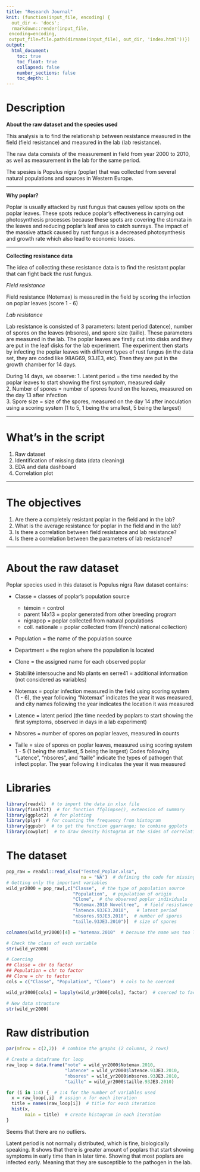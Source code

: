 ```yaml
---
title: "Research Journal"
knit: (function(input_file, encoding) {
  out_dir <- 'docs';
  rmarkdown::render(input_file,
 encoding=encoding,
 output_file=file.path(dirname(input_file), out_dir, 'index.html'))})
output: 
  html_document:
    toc: true
    toc_float: true
    collapsed: false
    number_sections: false
    toc_depth: 1
---
```


# Description

**About the raw dataset and the species used**

This analysis is to find the relationship between resistance measured in the field (field resistance) and measured in the lab (lab resistance).

The raw data consists of the measurement in field from year 2000 to 2010, as well as measurement in the lab for the same period.

The spesies is Populus nigra (poplar) that was collected from several natural populations and sources in Western Europe.

---

**Why poplar?**

Poplar is usually attacked by rust fungus that causes yellow spots on the poplar
leaves. These spots reduce poplar's effectiveness in carrying out photosynthesis processes
because these spots are covering the stomata in the leaves and reducing poplar's leaf
area to catch sunrays. The impact of the massive attack caused by rust fungus is a decreased
photosynthesis and growth rate which also lead to economic losses.

---

**Collecting resistance data**

The idea of collecting these resistance data is to find the resistant poplar that can
fight back the rust fungus.

*Field resistance*

Field resistance (Notemax) is measured in the field by scoring the infection on 
poplar leaves (score 1 - 6)

*Lab resistance*

Lab resistance is consisted of 3 parameters: latent period (latence), number of spores
on the leaves (nbsores), and spore size (taille). These parameters are measured in the
lab. The poplar leaves are firstly cut into disks and they are put in the leaf disks for
the lab experiment. The experiment then starts by infecting the poplar leaves with different
types of rust fungus (in the data set, they are coded like 98AG69, 93JE3, etc). 
Then they are put in the growth chamber for 14 days.

During 14 days, we observe:
1. Latent period = the time needed by the poplar leaves to start showing the first
symptom, measured daily  
2. Number of spores = number of spores found on the leaves, measured on the day
13 after infection  
3. Spore size = size of the spores, measured on the day 14 after inoculation using 
a scoring system (1 to 5, 1 being the smallest, 5 being the largest)  

---

# What's in the script
1. Raw dataset  
2. Identification of missing data (data cleaning)  
3. EDA and data dashboard  
4. Correlation plot  

---

# The objectives
1. Are there a completely resistant poplar in the field and in the lab?
2. What is the average resistance for poplar in the field and in the lab?
3. Is there a correlation between field resistance and lab resistance?
4. Is there a correlation between the parameters of lab resistance?

---

# About the raw dataset
Poplar species used in this dataset is Populus nigra
Raw dataset contains:  

* Classe = classes of poplar's population source  
    + témoin = control  
    + parent 14x13 = poplar generated from other breeding program  
    + nigrapop = poplar collected from natural populations  
    + coll. nationale = poplar collected from (French) national collection)  

* Population = the name of the population source  

* Department = the region where the population is located  
* Clone = the assigned name for each observed poplar  
* Stabilité intersouche and Nb plants en serre41 = additional information (not considered as variables)  
* Notemax = poplar infection measured in the field using scoring system (1 - 6), the year following "Notemax" indicates the year it was measured, and city names following the year indicates the location it was measured  
* Latence = latent period (the time needed by poplars to start showing the first symptoms, observed in days in a lab experiment)  
* Nbsores = number of spores on poplar leaves, measured in counts  
* Taille = size of spores on poplar leaves, measured using scoring system 1 - 5 (1 being the smallest, 5 being the largest) Codes following "Latence", "nbsores", and "taille" indicate the types of pathogen that infect poplar. The year following it indicates the year it was measured  

# Libraries
```r
library(readxl)  # to import the data in xlsx file
library(finalfit)  # for function ffglimpse(), extension of summary
library(ggplot2)  # for plotting
library(plyr)  # for counting the frequency from histogram
library(ggpubr)  # to get the function ggarrange; to combine ggplots
library(cowplot)  # to draw density histogram at the sides of correlation plot
```

# The dataset
```r
pop_raw = readxl::read_xlsx("Tested_Poplar.xlsx",
                            na = "NA")  # defining the code for missing data used in the file
# Getting only the important variables
wild_yr2000 = pop_raw[,c("Classe",  # the type of population source 
                         "Population",  # population of origin
                         "Clone",  # the observed poplar individuals
                         "Notemax.2010 Noveltree",  # field resistance 
                         "latence.93JE3.2010",   # latent period
                         "nbsores.93JE3.2010",  # number of spores
                         "taille.93JE3.2010")]  # size of spores

colnames(wild_yr2000)[4] = "Notemax.2010"  # because the name was too long

# Check the class of each variable
str(wild_yr2000)

# Coercing
## Classe = chr to factor
## Population = chr to factor
## Clone = chr to factor
cols = c("Classe", "Population", "Clone")  # cols to be coerced

wild_yr2000[cols] = lapply(wild_yr2000[cols], factor)  # coerced to factor

# New data structure
str(wild_yr2000)
```

# Raw distribution
```r
par(mfrow = c(2,2))  # combine the graphs (2 columns, 2 rows)

# Create a dataframe for loop
raw_loop = data.frame("note" = wild_yr2000$Notemax.2010,
                      "latence" = wild_yr2000$latence.93JE3.2010,
                      "nbsores" = wild_yr2000$nbsores.93JE3.2010,
                      "taille" = wild_yr2000$taille.93JE3.2010)

for (i in 1:4) {  # 1:4 for the number of variables used
  x = raw_loop[,i]  # assign x for each iteration
  title = names(raw_loop[i])  # title for each iteration
  hist(x,
       main = title)  # create histogram in each iteration
}
```

Seems that there are no outliers. 

Latent period is not normally distributed, which is fine, biologically speaking.
It shows that there is greater amount of poplars that start showing symptoms in early time
than in later time. Showing that most poplars are infected early. Meaning that
they are susceptible to the pathogen in the lab.